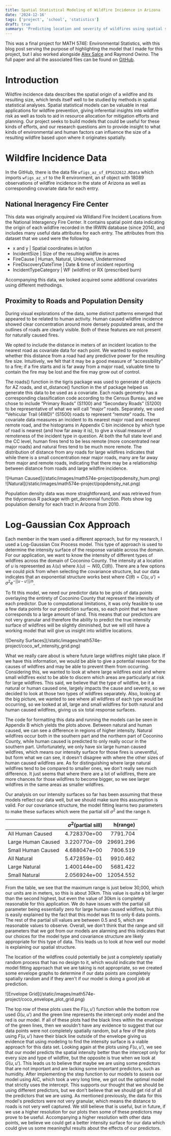 ```yaml
---
title: Spatial Statistical Modeling of Wildfire Incidence in Arizona
date: '2024-12-16'
tags: ['project', 'school', 'statistics']
draft: true
summary: 'Predicting location and severity of wildfires using spatial statistics.'
---
```


This was a final project for MATH 574E: Environmental Statistics, with this blog post serving the purpose of highlighting the model that I made for this project, but I also worked alongside 
<a href="https://www.alexsalce.com/">Alex Salce</a> and Raymond Owino. The full paper and all the associated files can be found on <a href="https://github.com/wallacematthewdavid/574E_project">GitHub</a>.

# Introduction

Wildfire incidence data describes the spatial origin of a wildfire and its resulting size, which lends itself well to be
studied by methods in spatial statistical analyses. Spatial statistical models can be valuable in real applications for
wildfire prevention, giving inferential insights into wildfire risk as well as tools to aid in resource allocation for
mitigation efforts and planning. Our project seeks to build models that could be useful for these kinds of efforts,
and our research questions aim to provide insight to what kinds of environmental and human factors can influence
the size of a resulting wildfire based upon where it originates spatially.

# Wildfire Incidence Data

 In the GitHub, there is the data file `wfigs_az_sf_EPSG32612.RData` which imports `wfigs_az_sf` to the R environment,
 an sf object with 18089 observations of wildfire incidence in the state of Arizona as well as corresponding covariate
 data for each entry.

## National Ineragency Fire Center

This data was originally acquired via Wildland Fire Incident Locations from the National
Interagency Fire Center. It contains spatial point data indicating the origin of each wildfire recorded in the IRWIN
database (since 2014), and includes many useful data attributes for each entry. The attributes from this dataset
that we used were the following.

+ x and y | Spatial coordinates in lat/lon
+ IncidentSize | Size of the resulting wildfire in acres
+ FireCause | Human, Natural, Unknown, Undetermined
+ FireDiscoveryDateTime | Date & time of incident reporting
+ IncidentTypeCategory | WF (wildfire) or RX (prescribed burn)

Accompanying this data, we looked acquired some additional covariates using different methodings.

## Proximity to Roads and Population Density

During visual explorations of the data, some distinct patterns emerged that appeared to be related to human
activity. Human caused wildfire incidence showed clear concentration around more densely populated areas, and
the outlines of roads are clearly visible. Both of these features are not present for naturally caused fires.

We opted to include the distance in meters of an incident location to the nearest road as covariate data for each
point. We wanted to explore whether this distance from a road had any predictive power for the resulting fire size.
Intuitively, we felt that it may be a good measure of “accessibility” to a fire; if a fire starts and is far away from a
major road, valuable time to contain the fire may be lost and the fire may grow out of control.

The roads() function in the tigris package was used to generate sf
objects for AZ roads, and st_distance() function in the sf package helped
us generate this data to be used as a covariate. Each roads geometry has
a corresponding classification code according to the Census Bureau, and we
chose to include “Primary Roads” (S1100) and “Secondary Roads” (S1200)
to be representative of what we will call “major” roads. Separately, we used
“Vehicular Trail (4WD)” (S1500) roads to represent “remote” roads. The
covariate data measures an incident to its nearest major road and nearest
remote road, and the histograms in Appendix C bin incidence by which type of
road is nearest (and how far away it is), to give a visual measure of remoteness
of the incident type in question. At both the full state level and the CC level,
human fires tend to be less remote (more concentrated near major roads) and
natural fires tend to be much more remote. The distribution of distance from
any roads for large wildfires indicates that while there is a small concentration near major roads, many are far
away from major and remote roads, indicating that there may be a relationship between distance from roads and
large wildfire incidence.

<div className="-mx-2 flex flex-wrap overflow-hidden xl:-mx-2">
  <div className="my-1 w-full overflow-hidden px-2 xl:my-1 xl:w-1/2 xl:px-2">
    ![Human Caused](/static/images/math574e-project/popdensity_hum.png)
  </div>
  <div className="my-1 w-full overflow-hidden px-2 xl:my-1 xl:w-1/2 xl:px-2">
    ![Natural](/static/images/math574e-project/popdensity_nat.png)
  </div>
</div>

Population density data was more straightforward, and was retrieved from the tidycensus R package with
get_decennial function. Plots show log population density for each tract in Arizona from 2010.

# Log-Gaussian Cox Approach

Each member in the team used a different approach, but for my research, I used a Log-Gaussian Cox Process model. This type of approach is used to determine the intensity surface of the response variable across the domain. For our application, we want to know the intensity of different types of wildfires across the domain of Coconino County. The intensity at a location of $u$ is represented as $\lambda(u)$ where $\lambda(u)\sim N(0,C(\theta))$. There are a few options we could pick from when selecting the covariance structure, but our data indicates that an exponential structure works best where $C(\theta)=C(u,u')=\sigma^2e^{-||u-u'||/h}$.

To fit this model, we need our predictor data to be grids of data points overlaying the entirety of Coconino County that represent the intensity of each predictor. Due to computational limitations, it was only feasible to use a few data points for our prediction surfaces, so each point that we have corresponds to a large amount of land. This means that our predictors are not very granular and therefore the ability to predict the true intensity surface of wildfires will be slightly diminished, but we will still have a working model that will give us insight into wildfire locations.

<div className="my-1 w-full overflow-hidden">
  ![Density Surfaces](/static/images/math574e-project/coco_wf_intensity_grid.png)
</div>

What we really care about is where future large wildfires might take place. If we have this information, we would be able to give a potential reason for the causes of wildfires and may be able to prevent them from occurring. Considering this, we wanted to look at where large wildfires exist and where small wildfires exist to be able to discern which areas are particularly at risk for large wildfires. This said, we believe that the type of wildfire, be it a natural or human caused one, largely impacts the cause and severity, so we decided to look at those two types of wildfires separately. Also, looking at the big picture, we wanted to see where all wildfires of each type would be occurring, so we looked at all, large and small wildfires for both natural and human caused wildfires, giving us six total response surfaces.

The code for formatting this data and running the models can be seen in Appendix B which yields the plots above. Between natural and human caused, we can see a difference in regions of higher intensity. Natural wildfires occur both in the southern part and the northern part of Coconino County, while human caused is predicted to only really occur in the southern part. Unfortunately, we only have six large human caused wildfires, which means our intensity surface for those fires is uneventful, but form what we can see, it doesn't disagree with where the other sizes of human caused wildfires are. As for distinguishing where large natural wildfires tend to be compared to smaller ones, we don't really see much difference. It just seems that where there are a lot of wildfires, there are more chances for those wildfires to become bigger, so we see larger wildfires in the same areas as smaller wildfires.

Our analysis on our intensity surfaces so far has been assuming that these models reflect our data well, but we should make sure this assumption is valid. For our covariance structure, the model fitting learns two parameters to make these surfaces which were the partial sill $\sigma^2$ and the range $h$. 

|                      |$\sigma^2$(partial sill)|    h(range)|
|:---------------------|-----------------------:|-----------:|
| All Human Caused     | 4.728370e+00           | 7791.704   |
| Large Human Caused   | 3.220770e-09           | 29691.296  |
| Small Human Caused   | 4.688047e+00           | 7806.519   |
| All Natural          | 5.472859e-01           | 9910.462   |
| Large Natural        | 1.400144e+00           | 5681.422   |
| Small Natural        | 2.056924e+00           | 12054.552  |

From the table, we see that the maximum range is just below 30,000, which our units are in meters, so this is about 30km. This value is quite a bit larger than the second highest, but even the value of 30km is completely reasonable for this application. We do have issues with the partial sill parameter being essentially zero for large human caused wildfires, but this is easily explained by the fact that this model was fit to only 6 data points. The rest of the partial sill values are between 0.5 and 5, which are reasonable values to observe. Overall, we don't think that the range and sill parameters that we got from our models are alarming and this indicates that our choices for the model type and covariance structure are likely appropriate for this type of data. This leads us to look at how well our model is explaining our spatial structure.

The location of the wildfires could potentially be just a completely spatially random process that has no design to it, which would indicate that the model fitting approach that we are taking is not appropriate, so we created some envelope graphs to determine if our data points are completely spatially random and if they aren't if our model is doing a good job at prediction.

<div className="my-1 w-full overflow-hidden">
  ![Envelope Grid](/static/images/math574e-project/coco_envelope_plot_grid.png)
</div>

The top row of these plots uses the $F(u,u')$ function while the bottom row used $G(u,u')$ and the green line represents the intercept only model and the red is our model. If all of these plots had the black lines within the envelope of the green lines, then we wouldn't have any evidence to suggest that our data points were not completely spatially random, but a few of the plots using $F(u,u')$ have their black line outside of the envelope giving us evidence that using modeling to find the intensity surface is a viable approach for this data set. Looking again at the plots using $F(u,u')$, we see that our model predicts the spatial intensity better than the intercept only for every size and type of wildfire, but the opposite is true when we look at $G(u,u')$. This leads us to believe that maybe we are using some predictors that are not important and are lacking some important predictors, such as humidity. After implementing the step function to our models to assess our model using AIC, which took a very long time, we got out the optimal model that strictly uses the intercept. This supports our thought that we should be using different predictors, but we don't believe that we should get rid of all the predictors that we are using. As mentioned previously, the data for this model's predictors were not very granular, which means the distance to roads is not very well captured. We still believe that is useful, but in future, if we use a higher resolution for our plots then some of these predictors may prove to be useful. Accompanying a higher resolution with other data points, we believe we could get a better intensity surface for our data which could give us some meaningful results about the effects of our predictors.